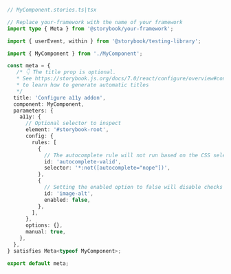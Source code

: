 ```ts
// MyComponent.stories.ts|tsx

// Replace your-framework with the name of your framework
import type { Meta } from '@storybook/your-framework';

import { userEvent, within } from '@storybook/testing-library';

import { MyComponent } from './MyComponent';

const meta = {
   /* 👇 The title prop is optional.
   * See https://storybook.js.org/docs/7.0/react/configure/overview#configure-story-loading
   * to learn how to generate automatic titles
   */
  title: 'Configure a11y addon',
  component: MyComponent,
  parameters: {
    a11y: {
      // Optional selector to inspect
      element: '#storybook-root',
      config: {
        rules: [
          {
            // The autocomplete rule will not run based on the CSS selector provided
            id: 'autocomplete-valid',
            selector: '*:not([autocomplete="nope"])',
          },
          {
            // Setting the enabled option to false will disable checks for this particular rule on all stories.
            id: 'image-alt',
            enabled: false,
          },
        ],
      },
      options: {},
      manual: true,
    },
  },
} satisfies Meta<typeof MyComponent>;

export default meta;
```

